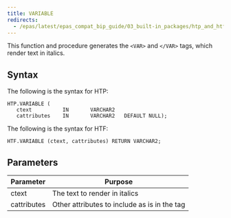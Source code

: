 ```yaml
---
title: VARIABLE
redirects:
  - /epas/latest/epas_compat_bip_guide/03_built-in_packages/htp_and_htf/variable/ #generated for docs/epas/reorg-role-use-case-mode
---
```


This function and procedure generates the `<VAR>` and `</VAR>` tags, which render text in italics.

## Syntax

The following is the syntax for HTP:

```
HTP.VARIABLE (
   ctext          IN       VARCHAR2
   cattributes    IN       VARCHAR2   DEFAULT NULL);
```

The following is the syntax for HTF:

```
HTF.VARIABLE (ctext, cattributes) RETURN VARCHAR2;
```

## Parameters

| Parameter | Purpose  |
| --------- | -------- |
| ctext | The text to render in italics |
| cattributes | Other attributes to include as is in the tag |
